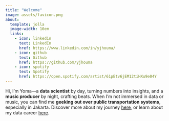 ```yaml
---
title: "Welcome"
image: assets/favicon.png
about:
  template: jolla
  image-width: 10em
  links:
    - icon: linkedin
      text: LinkedIn
      href: https://www.linkedin.com/in/yjhouma/
    - icon: github
      text: Github
      href: https://github.com/yjhouma
    - icon: spotify
      text: Spotify
      href: https://open.spotify.com/artist/61pEtv6jEM12tiHXu9e04Y
---
```


Hi, I'm Yoma—a **data scientist** by day, turning numbers into insights, and a **music producer** by night, crafting beats. When I'm not immersed in data or music, you can find me **geeking out over public transportation systems**, especially in Jakarta. Discover more about my journey [here](my-story.qmd), or learn about my data career [here](resume.qmd).
